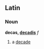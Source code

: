 ==Latin==
===Noun===
'''decas, [[Wiktionary Appendix:Latin third declension|decadis]]''' ''f''

#a [[decade]]